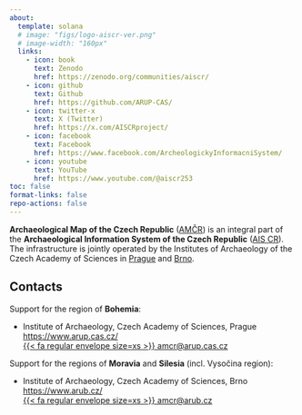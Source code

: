 ```yaml
---
about:
  template: solana
  # image: "figs/logo-aiscr-ver.png"
  # image-width: "160px"
  links:
    - icon: book
      text: Zenodo
      href: https://zenodo.org/communities/aiscr/
    - icon: github
      text: Github
      href: https://github.com/ARUP-CAS/
    - icon: twitter-x
      text: X (Twitter)
      href: https://x.com/AISCRproject/
    - icon: facebook
      text: Facebook
      href: https://www.facebook.com/ArcheologickyInformacniSystem/
    - icon: youtube
      text: YouTube
      href: https://www.youtube.com/@aiscr253
toc: false
format-links: false
repo-actions: false
---
```


**Archaeological Map of the Czech Republic** ([AMČR](https://amcr-info.aiscr.cz/){.external}) is an integral part of the **Archaeological Information System of the Czech Republic** ([AIS CR](https://aiscr.cz/){.external}). 
The infrastructure is jointly operated by the Institutes of Archaeology of the Czech Academy of Sciences in [Prague](https://www.arup.cas.cz){.external} and [Brno](https://www.arub.cz/){.external}.


## Contacts

Support for the region of **Bohemia**:

- Institute of Archaeology, Czech Academy of Sciences, Prague  
  [https://www.arup.cas.cz/](https://www.arup.cas.cz/){.external}  
  [{{< fa regular envelope size=xs >}} amcr@arup.cas.cz](mailto:amcr@arup.cas.cz)

Support for the regions of **Moravia** and **Silesia** (incl. Vysočina region):

- Institute of Archaeology, Czech Academy of Sciences, Brno  
  [https://www.arub.cz/](https://www.arub.cz/){.external}  
  [{{< fa regular envelope size=xs >}} amcr@arub.cz](mailto:amcr@arub.cz)
